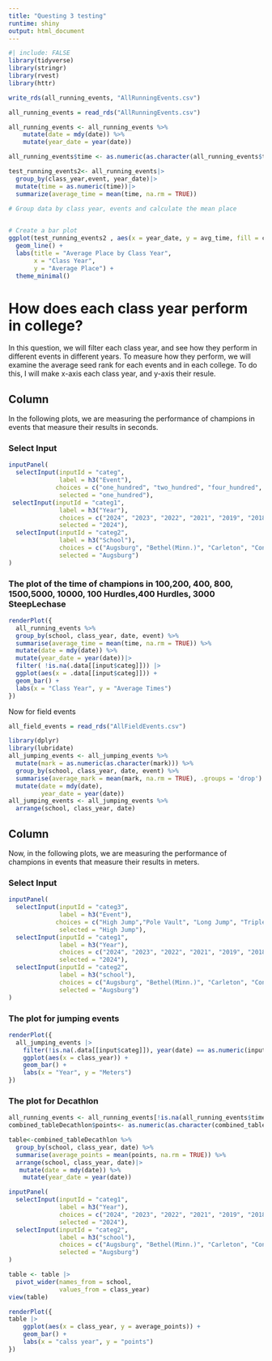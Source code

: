```yaml
---
title: "Questing 3 testing"
runtime: shiny
output: html_document
---
```

```r
#| include: FALSE
library(tidyverse)
library(stringr)
library(rvest)
library(httr)
```


```r
write_rds(all_running_events, "AllRunningEvents.csv")
```

```r
all_running_events = read_rds("AllRunningEvents.csv")
```

```r
all_running_events <- all_running_events %>%
    mutate(date = mdy(date)) %>%
    mutate(year_date = year(date))
```




```r

all_running_events$time <- as.numeric(as.character(all_running_events$time))
```



```r
test_running_events2<- all_running_events|>
  group_by(class_year,event, year_date)|>
  mutate(time = as.numeric(time))|>
  summarize(average_time = mean(time, na.rm = TRUE))
```
```r
# Group data by class year, events and calculate the mean place

 
# Create a bar plot
ggplot(test_running_events2 , aes(x = year_date, y = avg_time, fill = class_year)) +
  geom_line() +
  labs(title = "Average Place by Class Year",
       x = "Class Year",
       y = "Average Place") +
  theme_minimal()
```

# How does each class year perform in college? {data-navmenu="Menu"}

In this question, we will filter each class year, and see how they perform in different events in different years. To measure how they perform, we will examine the average seed rank for each events and in each college. To do this, I will make x-axis each class year, and y-axis their resule.

Column 
-------------------------
In the following plots, we are measuring the performance of champions in events that measure their results in seconds.

### Select Input
```r
inputPanel(
  selectInput(inputId = "categ",
              label = h3("Event"),
             choices = c("one_hundred", "two_hundred", "four_hundred", "eight_hundred", "fifteen_hundred", "five_k", "ten_k", "one_ten_hurdles", "four_hundred_hurdles", "steeplechase"),
              selected = "one_hundred"),
 selectInput(inputId = "categ1",
              label = h3("Year"),
              choices = c("2024", "2023", "2022", "2021", "2019", "2018", "2017", "2015"),
              selected = "2024"),
  selectInput(inputId = "categ2",
              label = h3("School"),
              choices = c("Augsburg", "Bethel(Minn.)", "Carleton", "Concordia-Moorhead","Gustavus Adolphus", "Hamline", "Macalester", "Saint Mary's (Minn.)", "St. Benedict", "St. Catherine(Minn.)", "St. Hohn's(Minn.)", "St. Olaf", "St. Scholastica"),
              selected = "Augsburg")
)

```

### The plot of the time of champions in 100,200, 400, 800, 1500,5000, 10000, 100 Hurdles,400 Hurdles, 3000 SteepLechase

```r
renderPlot({
  all_running_events %>%
  group_by(school, class_year, date, event) %>%
  summarise(average_time = mean(time, na.rm = TRUE)) %>%  
  mutate(date = mdy(date)) %>%
  mutate(year_date = year(date))|>
  filter( !is.na(.data[[input$categ]])) |>
  ggplot(aes(x = .data[[input$categ]])) +
  geom_bar() +
  labs(x = "Class Year", y = "Average Times")
})
```




Now for field events
```r
all_field_events = read_rds("AllFieldEvents.csv")
```





```r
library(dplyr)
library(lubridate)
all_jumping_events <- all_jumping_events %>%
  mutate(mark = as.numeric(as.character(mark))) %>%
  group_by(school, class_year, date, event) %>%
  summarise(average_mark = mean(mark, na.rm = TRUE), .groups = 'drop') %>%
  mutate(date = mdy(date), 
         year_date = year(date))
all_jumping_events <- all_jumping_events %>%
  arrange(school, class_year, date)
```








Column 
-------------------------
Now, in the following plots, we are measuring the performance of champions in events that measure their results in meters.

### Select Input
```r
inputPanel(
  selectInput(inputId = "categ3",
              label = h3("Event"),
             choices = c("High Jump","Pole Vault", "Long Jump", "Triple Jump","Shot Put", "Discus", "Hammer", "Javelin"),
              selected = "High Jump"),
  selectInput(inputId = "categ1",
              label = h3("Year"),
              choices = c("2024", "2023", "2022", "2021", "2019", "2018", "2017", "2015"),
              selected = "2024"),
  selectInput(inputId = "categ2",
              label = h3("school"),
              choices = c("Augsburg", "Bethel(Minn.)", "Carleton", "Concordia-Moorhead","Gustavus Adolphus", "Hamline", "Macalester", "Saint Mary's (Minn.)", "St. Benedict", "St. Catherine(Minn.)", "St. Hohn's(Minn.)", "St. Olaf", "St. Scholastica"),
              selected = "Augsburg")
)
```

### The plot for jumping events


```r
renderPlot({
  all_jumping_events |>
    filter(!is.na(.data[[input$categ]]), year(date) == as.numeric(input$categ1)) |>
    ggplot(aes(x = class_year)) +
    geom_bar() +
    labs(x = "Year", y = "Meters")
})
```
### The plot for Decathlon

```r
all_running_events <- all_running_events[!is.na(all_running_events$time), ]
combined_tableDecathlon$points<- as.numeric(as.character(combined_tableDecathlon$points))
```


```r
table<-combined_tableDecathlon %>%
  group_by(school, class_year, date) %>%
  summarise(average_points = mean(points, na.rm = TRUE)) %>%  
  arrange(school, class_year, date)|>
   mutate(date = mdy(date)) %>%
    mutate(year_date = year(date))

```



```r
inputPanel(
  selectInput(inputId = "categ1",
              label = h3("Year"),
              choices = c("2024", "2023", "2022", "2021", "2019", "2018", "2017", "2015"),
              selected = "2024"),
  selectInput(inputId = "categ2",
              label = h3("school"),
              choices = c("Augsburg", "Bethel(Minn.)", "Carleton", "Concordia-Moorhead","Gustavus Adolphus", "Hamline", "Macalester", "Saint Mary's (Minn.)", "St. Benedict", "St. Catherine(Minn.)", "St. Hohn's(Minn.)", "St. Olaf", "St. Scholastica"),
              selected = "Augsburg")
)
```


```r
table <- table |>
  pivot_wider(names_from = school,
              values_from = class_year)
view(table)
```

```r
renderPlot({
table |>
    ggplot(aes(x = class_year, y = average_points)) +
    geom_bar() +
    labs(x = "calss year", y = "points")
})
```



